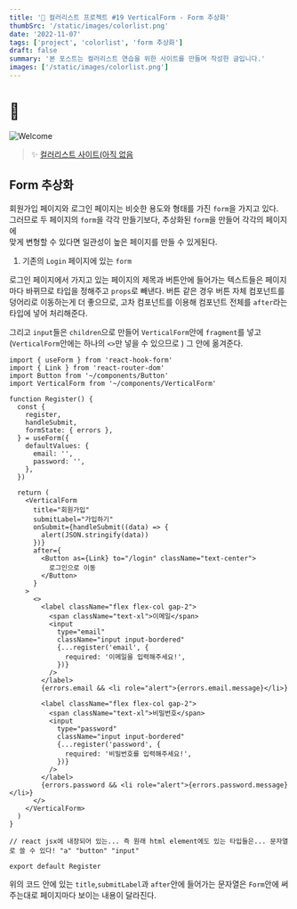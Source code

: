 ```yaml
---
title: '🎉 컬러리스트 프로젝트 #19 VerticalForm - Form 추상화'
thumbSrc: '/static/images/colorlist.png'
date: '2022-11-07'
tags: ['project', 'colorlist', 'form 추상화']
draft: false
summary: '본 포스트는 컬러리스트 연습을 위한 사이트를 만들며 작성한 글입니다.'
images: ['/static/images/colorlist.png']
---
```


# 📌

![Welcome](/static/images/colorlist.png)

> ✨ [컬러리스트 사이트(아직 없음](https://www.)

## Form 추상화

회원가입 페이지와 로그인 페이지는 비슷한 용도와 형태를 가진 `form`을 가지고 있다.<br/>
그러므로 두 페이지의 `form`을 각각 만들기보다, 추상화된 `form`을 만들어 각각의 페이지에<br/>
맞게 변형할 수 있다면 일관성이 높은 페이지를 만들 수 있게된다.

1. 기존의 `Login` 페이지에 있는 `form`

로그인 페이지에서 가지고 있는 페이지의 제목과 버튼안에 들어가는 텍스트들은 페이지마다 바뀌므로
타입을 정해주고 `props`로 빼낸다. 버튼 같은 경우 버튼 자체 컴포넌트를 덩어리로 이동하는게 더 좋으므로,
고차 컴포넌트를 이용해 컴포넌트 전체를 `after`라는 타입에 넣어 처리해준다.

그리고 `input`들은 `children`으로 만들어 `VerticalForm`안에 `fragment`를 넣고
(`VerticalForm`안에는 하나의 `<>`만 넣을 수 있으므로 )
그 안에 옮겨준다.

```tsx
import { useForm } from 'react-hook-form'
import { Link } from 'react-router-dom'
import Button from '~/components/Button'
import VerticalForm from '~/components/VerticalForm'

function Register() {
  const {
    register,
    handleSubmit,
    formState: { errors },
  } = useForm({
    defaultValues: {
      email: '',
      password: '',
    },
  })

  return (
    <VerticalForm
      title="회원가입"
      submitLabel="가입하기"
      onSubmit={handleSubmit((data) => {
        alert(JSON.stringify(data))
      })}
      after={
        <Button as={Link} to="/login" className="text-center">
          로그인으로 이동
        </Button>
      }
    >
      <>
        <label className="flex flex-col gap-2">
          <span className="text-xl">이메일</span>
          <input
            type="email"
            className="input input-bordered"
            {...register('email', {
              required: '이메일을 입력해주세요!',
            })}
          />
        </label>
        {errors.email && <li role="alert">{errors.email.message}</li>}

        <label className="flex flex-col gap-2">
          <span className="text-xl">비밀번호</span>
          <input
            type="password"
            className="input input-bordered"
            {...register('password', {
              required: '비밀번호를 입력해주세요!',
            })}
          />
        </label>
        {errors.password && <li role="alert">{errors.password.message}</li>}
      </>
    </VerticalForm>
  )
}

// react jsx에 내장되어 있는... 즉 원래 html element에도 있는 타입들은... 문자열로 쓸 수 있다! "a" "button" "input"

export default Register
```

위의 코드 안에 있는 `title`,`submitLabel`과 `after`안에 들어가는 문자열은
`Form`안에 써주는대로 페이지마다 보이는 내용이 달라진다.
